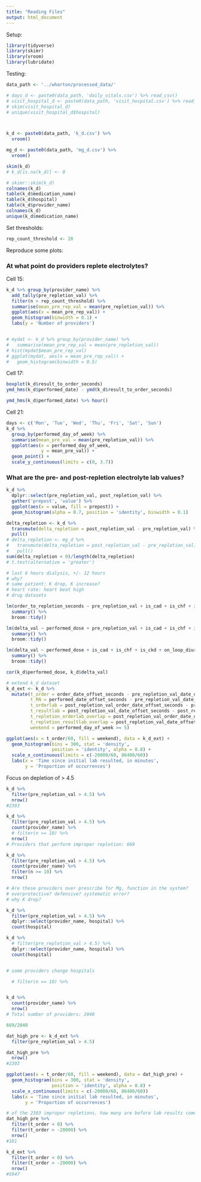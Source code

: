 ```yaml
---
title: "Reading Files"
output: html_document
---
```

Setup:

```r
library(tidyverse)
library(skimr)
library(vroom)
library(lubridate)
```

Testing:

```r
data_path <- '../wharton/processed_data/'

# days_d <- paste0(data_path, 'daily_vitals.csv') %>% read_csv()
# visit_hospital_d <- paste0(data_path, 'visit_hospital.csv') %>% read_csv()
# skim(visit_hospital_d)
# unique(visit_hospital_d$hospital)



k_d <- paste0(data_path, 'k_d.csv') %>% 
  vroom()

mg_d <- paste0(data_path, 'mg_d.csv') %>% 
  vroom()

skim(k_d)
# k_d[is.na(k_d)] <- 0

# skimr::skim(k_d)
colnames(k_d)
table(k_d$medication_name)
table(k_d$hospital)
table(k_d$provider_name)
colnames(k_d)
unique(k_d$medication_name)
```

Set thresholds:
```r
rep_count_threshold <- 20
```




Reproduce some plots:


### At what point do providers replete electrolytes?
Cell 15:

```r
k_d %>% group_by(provider_name) %>%
  add_tally(pre_repletion_val) %>%
  filter(n > rep_count_threshold) %>%
  summarise(mean_pre_rep_val = mean(pre_repletion_val)) %>%
  ggplot(aes(x = mean_pre_rep_val)) +
  geom_histogram(binwidth = 0.1) + 
  labs(y = 'Number of providers')


# mydat <- k_d %>% group_by(provider_name) %>%
#   summarise(mean_pre_rep_val = mean(pre_repletion_val))
# hist(mydat$mean_pre_rep_val)
# ggplot(mydat, aes(x = mean_pre_rep_val)) +
#   geom_histogram(binwidth = 0.5)
```

Cell 17:

```r
boxplot(k_d$result_to_order_seconds)
ymd_hms(k_d$performed_date) - ymd(k_d$result_to_order_seconds)
```


```r
ymd_hms(k_d$performed_date) %>% hour()
```


Cell 21:

```r
days <- c('Mon', 'Tue', 'Wed', 'Thu', 'Fri', 'Sat', 'Sun')
k_d %>%
  group_by(performed_day_of_week) %>%
  summarise(mean_pre_val = mean(pre_repletion_val)) %>%
  ggplot(aes(x = performed_day_of_week,
             y = mean_pre_val)) +
  geom_point() +
  scale_y_continuous(limits = c(0, 3.7))
```


### What are the pre- and post-repletion electrolyte lab values?
```r
k_d %>%
  dplyr::select(pre_repletion_val, post_repletion_val) %>%
  gather('prepost', 'value') %>%
  ggplot(aes(x = value, fill = prepost)) +
  geom_histogram(alpha = 0.7, position = 'identity', binwidth = 0.1)
```


```r
delta_repletion <- k_d %>%
  transmute(delta_repletion = post_repletion_val - pre_repletion_val) %>%
  pull()
# delta_repletion <- mg_d %>%
#   transmute(delta_repletion = post_repletion_val - pre_repletion_val) %>%
#   pull()
sum(delta_repletion < 0)/length(delta_repletion) 
# t.test(alternative = 'greater')

# last 6 hours dialysis, +/- 12 hours
# why?
# same patient: K drop, K increase?
# heart rate: heart beat high
# drug datasets


```








```r
lm(order_to_repletion_seconds ~ pre_repletion_val + is_cad + is_chf + is_ckd + on_loop_diuretic + on_acetazolamide + on_thiazide + on_spironolactone, data = k_d) %>%
  summary() %>%
  broom::tidy()
```

```r
lm(delta_val ~ performed_dose + pre_repletion_val + is_cad + is_chf + is_ckd + on_loop_diuretic + on_acetazolamide + on_thiazide + on_spironolactone, data = k_d) %>%
  summary() %>%
  broom::tidy()

lm(delta_val ~ performed_dose + is_cad + is_chf + is_ckd + on_loop_diuretic + on_acetazolamide + on_thiazide + on_spironolactone, data = k_d) %>%
  summary() %>%
  broom::tidy()

cor(k_d$performed_dose, k_d$delta_val)

```

```r
# extend k_d dataset
k_d_ext <- k_d %>%
  mutate(t_order = order_date_offset_seconds - pre_repletion_val_date_offset_seconds,
         t_RN = performed_date_offset_seconds - pre_repletion_val_date_offset_seconds,
         t_orderlab = post_repletion_val_order_date_offset_seconds - pre_repletion_val_date_offset_seconds,
         t_resultlab = post_repletion_val_date_offset_seconds - post_repletion_val_order_date_offset_seconds,
         t_repletion_orderlab_overlap = post_repletion_val_order_date_offset_seconds - performed_date_offset_seconds,
         t_repletion_resultlab_overlap = post_repletion_val_date_offset_seconds - performed_date_offset_seconds,
         weekend = performed_day_of_week >= 5)

ggplot(aes(x = t_order/60, fill = weekend), data = k_d_ext) +
  geom_histogram(bins = 300, stat = 'density', 
                 position = 'identity', alpha = 0.8) +
  scale_x_continuous(limits = c(-20000/60, 86400/60))
  labs(x = 'Time since initial lab resulted, in minutes',
       y = 'Proportion of occurrences')
```


Focus on depletion of > 4.5

```r
k_d %>% 
  filter(pre_repletion_val > 4.5) %>%
  nrow()
#2303

k_d %>% 
  filter(pre_repletion_val > 4.5) %>%
  count(provider_name) %>%
  # filter(n >= 10) %>%
  nrow()
# Providers that perform improper repletion: 669

k_d %>% 
  filter(pre_repletion_val > 4.5) %>%
  count(provider_name) %>%
  filter(n >= 10) %>%
  nrow()

# Are these providers over prescribe for Mg, function in the system?
# overprotective? defensive? systematic error?
# why K drop?

k_d %>% 
  filter(pre_repletion_val > 4.5) %>%
  dplyr::select(provider_name, hospital) %>%
  count(hospital)

k_d %>% 
  # filter(pre_repletion_val > 4.5) %>%
  dplyr::select(provider_name, hospital) %>%
  count(hospital)


# some providers change hospitals

  # filter(n >= 10) %>%


k_d %>% 
  count(provider_name) %>%
  nrow()
# Total number of providers: 2040

669/2040
```



```r
dat_high_pre <- k_d_ext %>% 
  filter(pre_repletion_val > 4.5)

dat_high_pre %>%
  nrow()
#2303

ggplot(aes(x = t_order/60, fill = weekend), data = dat_high_pre) +
  geom_histogram(bins = 300, stat = 'density', 
                 position = 'identity', alpha = 0.8) +
  scale_x_continuous(limits = c(-20000/60, 86400/60))
  labs(x = 'Time since initial lab resulted, in minutes',
       y = 'Proportion of occurrences')

# of the 2303 improper repletions, how many are before lab results come
dat_high_pre %>%
  filter(t_order < 0) %>%
  filter(t_order > -20000) %>%
  nrow()
#181

k_d_ext %>%
  filter(t_order < 0) %>%
  filter(t_order > -20000) %>%
  nrow()
#5947
```














